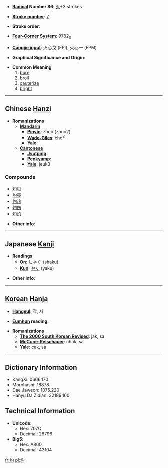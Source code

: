 * '''[[Wiktionary:Chinese radical index| Radical]] Number 86''': [[Wiktionary:Chinese radical index 火|火]]+3 strokes

* '''[[Wiktionary:Chinese total strokes index|Stroke number]]''': [[Wiktionary:Chinese total strokes index 7|7]]

* '''Stroke order''': 

* '''[[Wiktionary:Chinese four corner index|Four-Corner System]]''': 9782<sub>0</sub>

* '''[[Wiktionary:Chinese Cangjie index|Cangjie input]]''': 火心戈 (FPI), 火心一 (FPM)

* '''Graphical Significance and Origin''': 

* '''Common Meaning'''
*# [[burn]]
*# [[broil]]
*# [[cauterize]]
*# [[bright]]

----

== Chinese [[Hanzi]] ==

* '''Romanizations'''
** '''[[Mandarin]]'''
*** '''[[Pinyin]]''': zhuó (zhuo2)
*** '''[[Wade-Giles]]''': cho<sup>2</sup>
*** '''[[Yale]]''': 
** '''[[Cantonese]]'''
*** '''[[Jyutping]]''':
*** '''[[Penkyamp]]''': 
*** '''[[Yale]]''': jeuk3

===Compounds===
*[[灼见]]
*[[灼亮]]
*[[灼热]]
*[[灼伤]]
*[[灼灼]]

* '''Other info''': 

----

== Japanese [[Kanji]] ==

* '''Readings'''
** '''[[On]]''': [[しゃく]] (shaku)
** '''[[Kun]]''': [[やく]] (yaku)

* '''Other info''':  

----

== [[Korean]] [[Hanja]] ==

* '''[[Hangeul]]''': 작, 사

* '''[[Eumhun]] reading''': 

* '''Romanizations'''
** '''[[The 2000 South Korean Revised Romanization|The 2000 South Korean Revised]]''': jak, sa
** '''[[McCune-Reischauer]]''': chak, sa
** '''[[Yale]]''': cak, sa

----

== Dictionary Information ==

* KangXi: 0666.170
* Morohashi: 18878
* Dae Jaweon: 1075.220
* Hanyu Da Zidian: 32189.160

== Technical Information ==

* '''Unicode''':
** Hex: 707C
** Decimal: 28796
* '''Big5''':
** Hex: A860
** Decimal: 43104

[[fr:灼]]
[[pl:灼]]